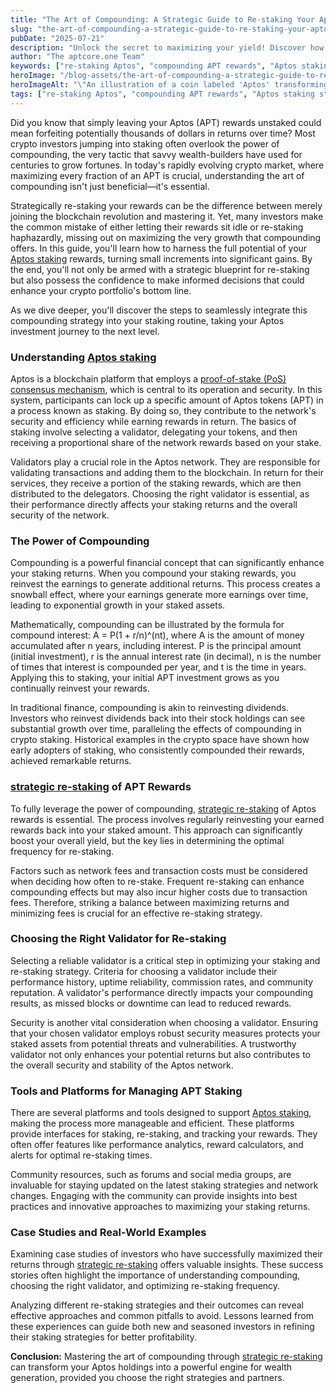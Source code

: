 ```yaml
---
title: "The Art of Compounding: A Strategic Guide to Re-staking Your Aptos (APT) Rewards"
slug: "the-art-of-compounding-a-strategic-guide-to-re-staking-your-aptos-(apt)-rewards"
pubDate: "2025-07-21"
description: "Unlock the secret to maximizing your yield! Discover how strategic re-staking of Aptos rewards can transform your earnings. Don’t miss out—read now!"
author: "The aptcore.one Team"
keywords: ["re-staking Aptos", "compounding APT rewards", "Aptos staking strategy", "optimizing APT yield"]
heroImage: "/blog-assets/the-art-of-compounding-a-strategic-guide-to-re-staking-your-aptos-(apt)-rewards.jpg"
heroImageAlt: "\"An illustration of a coin labeled 'Aptos' transforming into a lush, green tree with thick branches and vibrant leaves, symbolizing growth and prosperity. The background is a bright blue sky, enhancing the imagery of flourishing potential.\""
tags: ["re-staking Aptos", "compounding APT rewards", "Aptos staking strategy", "optimizing APT yield"]
---
```


Did you know that simply leaving your Aptos (APT) rewards unstaked could mean forfeiting potentially thousands of dollars in returns over time? Most crypto investors jumping into staking often overlook the power of compounding, the very tactic that savvy wealth-builders have used for centuries to grow fortunes. In today's rapidly evolving crypto market, where maximizing every fraction of an APT is crucial, understanding the art of compounding isn't just beneficial—it's essential.

Strategically re-staking your rewards can be the difference between merely joining the blockchain revolution and mastering it. Yet, many investors make the common mistake of either letting their rewards sit idle or re-staking haphazardly, missing out on maximizing the very growth that compounding offers. In this guide, you'll learn how to harness the full potential of your [Aptos staking](https://aptos.dev/en/network/blockchain/delegated-staking) rewards, turning small increments into significant gains. By the end, you'll not only be armed with a strategic blueprint for re-staking but also possess the confidence to make informed decisions that could enhance your crypto portfolio's bottom line.

As we dive deeper, you'll discover the steps to seamlessly integrate this compounding strategy into your staking routine, taking your Aptos investment journey to the next level.

### Understanding [Aptos staking](https://aptos.dev/en/network/blockchain/delegated-staking)

Aptos is a blockchain platform that employs a [proof-of-stake (PoS) consensus mechanism](https://aptos.dev/en/network/glossary), which is central to its operation and security. In this system, participants can lock up a specific amount of Aptos tokens (APT) in a process known as staking. By doing so, they contribute to the network's security and efficiency while earning rewards in return. The basics of staking involve selecting a validator, delegating your tokens, and then receiving a proportional share of the network rewards based on your stake.

Validators play a crucial role in the Aptos network. They are responsible for validating transactions and adding them to the blockchain. In return for their services, they receive a portion of the staking rewards, which are then distributed to the delegators. Choosing the right validator is essential, as their performance directly affects your staking returns and the overall security of the network.

### The Power of Compounding

Compounding is a powerful financial concept that can significantly enhance your staking returns. When you compound your staking rewards, you reinvest the earnings to generate additional returns. This process creates a snowball effect, where your earnings generate more earnings over time, leading to exponential growth in your staked assets.

Mathematically, compounding can be illustrated by the formula for compound interest: A = P(1 + r/n)^(nt), where A is the amount of money accumulated after n years, including interest. P is the principal amount (initial investment), r is the annual interest rate (in decimal), n is the number of times that interest is compounded per year, and t is the time in years. Applying this to staking, your initial APT investment grows as you continually reinvest your rewards.

In traditional finance, compounding is akin to reinvesting dividends. Investors who reinvest dividends back into their stock holdings can see substantial growth over time, paralleling the effects of compounding in crypto staking. Historical examples in the crypto space have shown how early adopters of staking, who consistently compounded their rewards, achieved remarkable returns.

### [strategic re-staking](https://aptos.dev/en/build/smart-contracts/move-security-guidelines) of APT Rewards

To fully leverage the power of compounding, [strategic re-staking](https://aptos.dev/en/build/smart-contracts/move-security-guidelines) of Aptos rewards is essential. The process involves regularly reinvesting your earned rewards back into your staked amount. This approach can significantly boost your overall yield, but the key lies in determining the optimal frequency for re-staking. 

Factors such as network fees and transaction costs must be considered when deciding how often to re-stake. Frequent re-staking can enhance compounding effects but may also incur higher costs due to transaction fees. Therefore, striking a balance between maximizing returns and minimizing fees is crucial for an effective re-staking strategy.

### Choosing the Right Validator for Re-staking

Selecting a reliable validator is a critical step in optimizing your staking and re-staking strategy. Criteria for choosing a validator include their performance history, uptime reliability, commission rates, and community reputation. A validator's performance directly impacts your compounding results, as missed blocks or downtime can lead to reduced rewards.

Security is another vital consideration when choosing a validator. Ensuring that your chosen validator employs robust security measures protects your staked assets from potential threats and vulnerabilities. A trustworthy validator not only enhances your potential returns but also contributes to the overall security and stability of the Aptos network.

### Tools and Platforms for Managing APT Staking

There are several platforms and tools designed to support [Aptos staking](https://aptos.dev/en/network/blockchain/delegated-staking), making the process more manageable and efficient. These platforms provide interfaces for staking, re-staking, and tracking your rewards. They often offer features like performance analytics, reward calculators, and alerts for optimal re-staking times.

Community resources, such as forums and social media groups, are invaluable for staying updated on the latest staking strategies and network changes. Engaging with the community can provide insights into best practices and innovative approaches to maximizing your staking returns.

### Case Studies and Real-World Examples

Examining case studies of investors who have successfully maximized their returns through [strategic re-staking](https://aptos.dev/en/build/smart-contracts/move-security-guidelines) offers valuable insights. These success stories often highlight the importance of understanding compounding, choosing the right validator, and optimizing re-staking frequency.

Analyzing different re-staking strategies and their outcomes can reveal effective approaches and common pitfalls to avoid. Lessons learned from these experiences can guide both new and seasoned investors in refining their staking strategies for better profitability.

**Conclusion:** Mastering the art of compounding through [strategic re-staking](https://aptos.dev/en/build/smart-contracts/move-security-guidelines) can transform your Aptos holdings into a powerful engine for wealth generation, provided you choose the right strategies and partners.